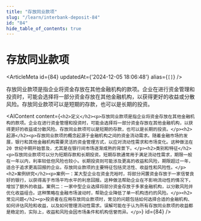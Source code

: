 ```yaml
---
title: "存放同业款项"
slug: "/learn/interbank-deposit-84"
id: "84"
hide_table_of_contents: true
---
```



# 存放同业款项

<ArticleMeta id={84} updatedAt={'2024-12-05 18:06:48'} alias={`[]`} />
<div className='border-solid border-b border-t-0 my-4 border-[var(--ifm-color-gray-300)]' />

存放同业款项是指企业将资金存放在其他金融机构的款项。企业在进行资金管理和投资时，可能会选择将一部分资金存放在其他金融机构，以获得更好的收益或分散风险。存放同业款项可以是短期的存款，也可以是长期的投资。

<AIContent content={`<h2>定义</h2><p>存放同业款项是指企业将资金存放在其他金融机构的款项。企业在进行资金管理和投资时，可能会选择将一部分资金存放在其他金融机构，以获得更好的收益或分散风险。存放同业款项可以是短期的存款，也可以是长期的投资。</p><h2>起源</h2><p>存放同业款项的概念起源于金融机构之间的资金流动需求。随着金融市场的发展，银行和其他金融机构需要灵活的资金管理方式，以应对流动性需求和市场变化。这种做法在 20 世纪中期开始普及，尤其是在银行间市场逐渐成熟的背景下。</p><h2>类别和特征</h2><p>存放同业款项可以分为短期存款和长期投资。短期存款通常用于满足流动性需求，期限一般在一年以内，利率较低但风险也较小。长期投资则可能涉及更高的收益和风险，期限超过一年，适合于追求更高回报的企业。存放同业款项的主要特征包括灵活性、收益性和风险性。</p><h2>案例研究</h2><p>案例一：某大型企业在资金充裕时，将部分闲置资金存放于一家信誉良好的银行，以获得高于市场平均水平的利息回报。这种做法帮助企业在不影响流动性的情况下，增加了额外的收益。案例二：一家中型企业选择将部分资金存放于多家金融机构，以分散风险并优化收益组合。这种策略在金融市场波动时，帮助企业降低了单一机构违约的风险。</p><h2>常见问题</h2><p>投资者在应用存放同业款项时，常见的问题包括如何选择合适的金融机构、如何评估风险和收益，以及如何管理流动性需求。误解可能在于认为所有存放同业款项的收益都是稳定的，实际上，收益和风险会因市场条件和机构信誉而异。</p>`} id={84} />
